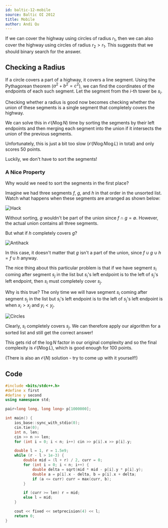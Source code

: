```yaml
---
id: baltic-12-mobile
source: Baltic OI 2012
title: Mobile
author: Andi Qu
---
```


If we can cover the highway using circles of radius $r_1$, then we can also cover the highway using circles of radius $r_2 > r_1$. This suggests that we should binary search for the answer.

## Checking a Radius

If a circle covers a part of a highway, it covers a line segment. Using the Pythagorean theorem ($a^2 + b^2 = c^2$), we can find the coordinates of the endpoints of each such segment. Let the segment from the $i$-th tower be $s_i$.

Checking whether a radius is good now becomes checking whether the union of these segments is a single segment that completely covers the highway.

We can solve this in $\mathcal{O}(N \log N)$ time by sorting the segments by their left endpoints and then merging each segment into the union if it intersects the union of the previous segments.

Unfortunately, this is just a bit too slow ($\mathcal{O}(N \log N \log L)$ in total) and only scores 50 points.

Luckily, we don't have to sort the segments!

### A Nice Property

Why would we need to sort the segments in the first place?

Imagine we had three segments $f$, $g$, and $h$ in that order in the unsorted list. Watch what happens when these segments are arranged as shown below:

![Hack](<Baltic 12-mobile/hack.png>)

Without sorting, $g$ wouldn't be part of the union since $f \cap g = \emptyset$. However, the actual union contains all three segments.

But what if $h$ completely covers $g$?

![Antihack](<Baltic 12-mobile/antihack.png>)

In this case, it doesn't matter that $g$ isn't a part of the union, since $f \cup g \cup h = f \cup h$ anyway.

The nice thing about this particular problem is that if we have segment $s_i$ coming after segment $s_j$ in the list but $s_i$'s left endpoint is to the left of $s_j$'s left endpoint, then $s_i$ must completely cover $s_j$.

Why is this true? The only time we will have segment $s_i$ coming after segment $s_j$ in the list but $s_i$'s left endpoint is to the left of $s_j$'s left endpoint is when $x_i > x_j$ and $y_i < y_j$.

![Circles](<Baltic 12-mobile/circles.png>)

Clearly, $s_i$ completely covers $s_j$. We can therefore apply our algorithm for a sorted list and still get the correct answer!

This gets rid of the $\log N$ factor in our original complexity and so the final complexity is $\mathcal{O}(N \log L)$, which is good enough for 100 points.

(There is also an $\mathcal{O}(N)$ solution - try to come up with it yourself!)

## Code

```cpp
#include <bits/stdc++.h>
#define x first
#define y second
using namespace std;

pair<long long, long long> p[1000000];

int main() {
	ios_base::sync_with_stdio(0);
	cin.tie(0);
	int n, len;
	cin >> n >> len;
	for (int i = 0; i < n; i++) cin >> p[i].x >> p[i].y;

	double l = 1, r = 1.5e9;
	while (r - l > 1e-3) {
		double mid = (l + r) / 2, curr = 0;
		for (int i = 0; i < n; i++) {
			double delta = sqrt(mid * mid - p[i].y * p[i].y);
			double a = p[i].x - delta, b = p[i].x + delta;
			if (a <= curr) curr = max(curr, b);
		}

		if (curr >= len) r = mid;
		else l = mid;
	}

	cout << fixed << setprecision(4) << l;
	return 0;
}
```
